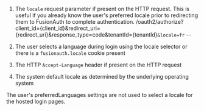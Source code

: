 
1. The `locale` request parameter if present on the HTTP request. This is useful if you already know the user's preferred locale prior to redirecting them to FusionAuth to complete authentication.
<APIURI method="GET">/oauth2/authorize?client_id=\{client_id\}&redirect_uri=\{redirect_uri\}&response_type=code&tenantId=\{tenantId\}``&locale=fr``</APIURI>
--

2. The user selects a language during login using the locale selector or there is a `fusionauth.locale` cookie present
2. The HTTP `Accept-Language` header if present on the HTTP request
2. The system default locale as determined by the underlying operating system

<Aside type="note">
The user's <InlineField>preferredLanguages</InlineField> settings are not used to select a locale for the hosted login pages.
</Aside>


